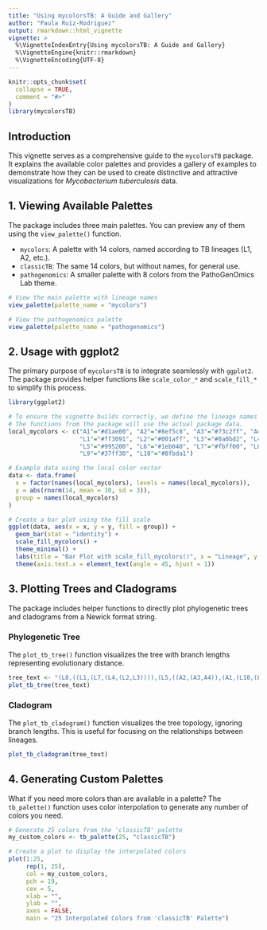 ```yaml
---
title: "Using mycolorsTB: A Guide and Gallery"
author: "Paula Ruiz-Rodriguez"
output: rmarkdown::html_vignette
vignette: >
  %\VignetteIndexEntry{Using mycolorsTB: A Guide and Gallery}
  %\VignetteEngine{knitr::rmarkdown}
  %\VignetteEncoding{UTF-8}
---
```


```r
knitr::opts_chunk$set(
  collapse = TRUE,
  comment = "#>"
)
library(mycolorsTB)
```

## Introduction

This vignette serves as a comprehensive guide to the `mycolorsTB` package. It explains the available color palettes and provides a gallery of examples to demonstrate how they can be used to create distinctive and attractive visualizations for *Mycobacterium tuberculosis* data.

## 1. Viewing Available Palettes

The package includes three main palettes. You can preview any of them using the `view_palette()` function.

* `mycolors`: A palette with 14 colors, named according to TB lineages (L1, A2, etc.).
* `classicTB`: The same 14 colors, but without names, for general use.
* `pathogenomics`: A smaller palette with 8 colors from the PathoGenOmics Lab theme.

```r
# View the main palette with lineage names
view_palette(palette_name = "mycolors")

# View the pathogenomics palette
view_palette(palette_name = "pathogenomics")
```

## 2. Usage with ggplot2

The primary purpose of `mycolorsTB` is to integrate seamlessly with `ggplot2`. The package provides helper functions like `scale_color_*` and `scale_fill_*` to simplify this process.

```r
library(ggplot2)

# To ensure the vignette builds correctly, we define the lineage names locally.
# The functions from the package will use the actual package data.
local_mycolors <- c("A1"="#d1ae00", "A2"="#8ef5c8", "A3"="#73c2ff", "A4"="#ff9cdb",
                    "L1"="#ff3091", "L2"="#001aff", "L3"="#8a0bd2", "L4"="#ff0000",
                    "L5"="#995200", "L6"="#1eb040", "L7"="#fbff00", "L8"="#ff9d00",
                    "L9"="#37ff30", "L10"="#8fbda1")

# Example data using the local color vector
data <- data.frame(
  x = factor(names(local_mycolors), levels = names(local_mycolors)),
  y = abs(rnorm(14, mean = 10, sd = 3)),
  group = names(local_mycolors)
)

# Create a bar plot using the fill scale
ggplot(data, aes(x = x, y = y, fill = group)) +
  geom_bar(stat = "identity") +
  scale_fill_mycolors() +
  theme_minimal() +
  labs(title = "Bar Plot with scale_fill_mycolors()", x = "Lineage", y = "Value") +
  theme(axis.text.x = element_text(angle = 45, hjust = 1))
```

## 3. Plotting Trees and Cladograms

The package includes helper functions to directly plot phylogenetic trees and cladograms from a Newick format string.

### Phylogenetic Tree

The `plot_tb_tree()` function visualizes the tree with branch lengths representing evolutionary distance.

```r
tree_text <- "(L8,((L1,(L7,(L4,(L2,L3)))),(L5,((A2,(A3,A4)),(A1,(L10,(L6,L9)))))));"
plot_tb_tree(tree_text)
```

### Cladogram

The `plot_tb_cladogram()` function visualizes the tree topology, ignoring branch lengths. This is useful for focusing on the relationships between lineages.

```r
plot_tb_cladogram(tree_text)
```

## 4. Generating Custom Palettes

What if you need more colors than are available in a palette? The `tb_palette()` function uses color interpolation to generate any number of colors you need.

```r
# Generate 25 colors from the 'classicTB' palette
my_custom_colors <- tb_palette(25, "classicTB")

# Create a plot to display the interpolated colors
plot(1:25, 
     rep(1, 25),
     col = my_custom_colors, 
     pch = 19, 
     cex = 5,
     xlab = "",
     ylab = "",
     axes = FALSE,
     main = "25 Interpolated Colors from 'classicTB' Palette")
```
